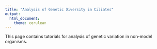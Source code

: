 ```yaml
---
title: "Analysis of Genetic Diversity in Ciliates"
output: 
  html_document:
    theme: cerulean
---
```


This page contains tutorials for analysis of genetic variation in non-model organisms.

